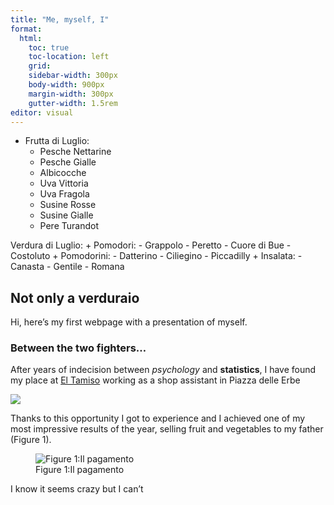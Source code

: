 ```yaml
---
title: "Me, myself, I"
format: 
  html:
    toc: true
    toc-location: left
    grid:
    sidebar-width: 300px
    body-width: 900px
    margin-width: 300px
    gutter-width: 1.5rem
editor: visual
---
```


:::{.column-margin}

* Frutta di Luglio:
  + Pesche Nettarine
  + Pesche Gialle
  + Albicocche
  + Uva Vittoria
  + Uva Fragola
  + Susine Rosse
  + Susine Gialle
  + Pere Turandot
  
Verdura di Luglio:
 + Pomodori:
  - Grappolo
  - Peretto
  - Cuore di Bue
  - Costoluto
 + Pomodorini:
  - Datterino
  - Ciliegino
  - Piccadilly
 + Insalata:
  - Canasta
  - Gentile
  - Romana
:::

## Not only a verduraio

Hi, here's my first webpage with a presentation of myself.

### Between the two fighters...

After years of indecision between *psychology* and **statistics**, I have found my place at [El Tamiso](https://www.eltamiso.it/) working as a shop assistant in Piazza delle Erbe 


![](img/erbe.jpg)


Thanks to this opportunity I got to experience and I achieved one of my most impressive results of the year, selling fruit and vegetables to my father (Figure 1).

![Figure 1:Il pagamento](img/pp.jpg)

I know it seems crazy but I can't 

